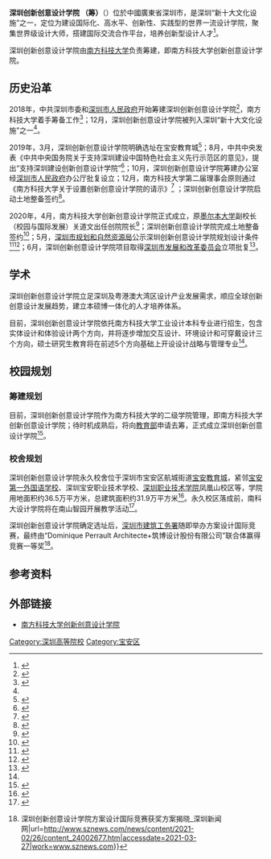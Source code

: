 {{newsrelease}}
{{深圳未来建设}}
{{高校
| 名称 = 深圳创新创意设计学院（筹）<br><small>南方科技大学创新创意设计学院</small>
| 外文名 = Shenzhen Institute of Design and Innovation<br><small>SUSTech School of Design  </small>
| 图像 = [[File:SUSTech_School_of_Design.jpg|160px]]
| 图像说明 = 南方科技大学创新创意设计学院徽标
| 建校 = 2020年4月
| 院长 = 关道文 <small>(Thomas Kvan)</small>
| 副院长 = 何人可<small>（常务）</small>、李旭<small>（行政）</small>
| 地址 = '''永久校区：'''{{CHN}}[[广东省|广东省]][[深圳市|深圳市]][[宝安区|宝安区]][[航城街道_(深圳市)|航城街道]]宝安教育城<br>'''过渡校区：'''{{CHN}}[[广东省|广东省]][[深圳市|深圳市]][[南山区|南山区]]学苑大道1088号
| 国家 = {{CHN}}
| 面积 = 365000平方米 <small>(永久校区）</small>
| 隶属 = [[深圳市人民政府|深圳市人民政府]]<br>[[南方科技大学|南方科技大学]]
| 网站 = [https://designschool.sustech.edu.cn/ 南方科技大学创新创意设计学院]
}}

'''深圳创新创意设计学院 （筹）'''（{{Lang-en|Shenzhen Institute of Design and Innovation}}）位於中國廣東省深圳市，是深圳“新十大文化设施”之一，定位为建设国际化、高水平、创新性、实践型的世界一流设计学院，聚集世界级设计大师，搭建国际交流合作平台，培养创新型设计人才<ref name="#1">{{Cite web|title=重磅！深圳“新十大文化设施”和“十大文化街区”出炉_南方快报_南方网|url=http://kb.southcn.com/content/2018-12/10/content_184415745.htm|accessdate=2020-05-23|work=kb.southcn.com}}{{Dead link}}</ref>。

深圳创新创意设计学院由[[南方科技大學|南方科技大学]]负责筹建，即南方科技大学创新创意设计学院。

== 历史沿革 ==
2018年，中共深圳市委和[[深圳市人民政府|深圳市人民政府]]开始筹建深圳创新创意设计学院<ref>{{Cite web|title=深圳密集披露高校建设信息：清华大学深圳国际研究生院已获批_中国政库_澎湃新闻-The Paper|url=https://www.thepaper.cn/newsDetail_forward_2663870|accessdate=2020-05-24|work=www.thepaper.cn}}</ref>，南方科技大学着手筹备工作<ref>{{Cite news|url=https://newshub.sustech.edu.cn/zh/html/202006/37882.html|title=深圳创新创意设计学院项目获立项批复,年内校园建设正式开工|author=重大项目办公室、校园建设规划委员会办公室|date=2020-06-01|work=|publisher=南科大新闻网|accessdate=2021-06-01|language=|format=|archive-date=2021-06-02|archive-url=https://web.archive.org/web/20210602213500/https://newshub.sustech.edu.cn/zh/html/202006/37882.html|dead-url=no}}</ref>；12月，深圳创新创意设计学院被列入深圳“新十大文化设施”之一<ref name="#1"/>。

2019年，3月，深圳创新创意设计学院明确选址在宝安教育城<ref>{{Cite web|title=宝安开学“大礼包”：4所新校投用增7700个新学位 深圳创新创意设计学院落户_深圳新闻网|url=http://www.sznews.com/news/content/2019-08/28/content_22423363.htm|accessdate=2020-11-28|work=www.sznews.com|archive-date=2019-12-14|archive-url=https://web.archive.org/web/20191214125141/http://www.sznews.com/news/content/2019-08/28/content_22423363.htm|dead-url=no}}</ref>；8月，中共中央发表《中共中央国务院关于支持深圳建设中国特色社会主义先行示范区的意见》，提出“支持深圳建设创新创意设计学院”<ref>{{Cite web|title=中共中央 国务院关于支持深圳建设中国特色社会主义先行示范区的意见（全文）_央视新闻客户端_央视网(cctv.com)|url=http://m.news.cctv.com/2019/08/18/ARTIN1NWNzxOxwTHupOkPbNt190818.shtml|accessdate=2020-11-28|work=m.news.cctv.com|archive-date=2019-08-18|archive-url=https://web.archive.org/web/20190818102502/http://m.news.cctv.com/2019/08/18/ARTIN1NWNzxOxwTHupOkPbNt190818.shtml|dead-url=no}}</ref>；10月，深圳创新创意设计学院筹建办公室经[[深圳市人民政府|深圳市人民政府]]办公厅批复设立；12月，南方科技大学第二届理事会原则通过《南方科技大学关于设置创新创意设计学院的请示》<ref>{{Cite web|title=南方科技大学第二届理事会第一次常务委员会会议召开 - 南方科技大学新闻网|url=https://newshub.sustech.edu.cn/zh/html/201912/31042.html|accessdate=2020-11-28|author=劳湘雯、曾阳|date=2019-12-19|format=|work=|publisher=南方科技大学新闻网|language=|archive-date=2020-12-08|archive-url=https://web.archive.org/web/20201208072020/https://newshub.sustech.edu.cn/zh/html/201912/31042.html|dead-url=no}}</ref> ；深圳创新创意设计学院启动土地整备签约<ref>{{Cite news|url=http://barb.sznews.com/PC/layout/202001/02/node_A03.html#content_800729|title=告别“老大难” 黄田翻开发展新篇章|author=许卓|date=2020-01-02|work=|publisher=宝安日报|accessdate=2020-11-28|language=|format=}}</ref>。

2020年，4月，南方科技大学创新创意设计学院正式成立，原[[墨尔本大学|墨尔本大学]]副校长（校园与国际发展）关道文出任创院院长<ref>{{Cite web|title=【院长说】创新创意设计学院院长关道文：科技+设计，让“深圳设计”走向世界 - 南方科技大学新闻网|url=https://newshub.sustech.edu.cn/zh/html/202107/41013.html|access-date=2021-07-21|work=newshub.sustech.edu.cn|archive-date=2021-07-23|archive-url=https://web.archive.org/web/20210723092302/https://newshub.sustech.edu.cn/zh/html/202107/41013.html|dead-url=no}}</ref>；深圳创新创意设计学院完成土地整备签约<ref>{{Cite web|title=深圳创新创意设计学院征地协议签约 宝安将迎首所大学|url=http://static.scms.sztv.com.cn/ysz/zx/szdyxc/78161916.shtml|accessdate=2020-11-28|work=static.scms.sztv.com.cn}}</ref>；5月，[[深圳市规划和自然资源局|深圳市规划和自然资源局]]公示深圳创新创意设计学院规划设计条件<ref>{{Cite web|title=深圳市规划和自然资源局宝安管理局关于深圳创新创意设计学院规划设计条件的公示|url=http://pnr.sz.gov.cn/xxgk/gggs/content/post_7680543.html|accessdate=2020-11-28|author=深圳市规划和自然资源局|date=2020-05-30|format=|work=pnr.sz.gov.cn|publisher=|language=|archive-date=2020-06-05|archive-url=https://web.archive.org/web/20200605034902/http://pnr.sz.gov.cn/xxgk/gggs/content/post_7680543.html|dead-url=no}}</ref><ref>{{Cite web|title=项目及相关道路规划设计条件|url=http://pnr.sz.gov.cn/attachment/0/632/632914/7680543.pdf|accessdate=2020-11-28|author=|date=2020-05-30|format=pdf|publisher=深圳市规划和自然资源局|language=}}</ref>；6月，深圳创新创意设计学院项目取得[[深圳市发展和改革委员会|深圳市发展和改革委员会]]立项批复<ref name=":0">{{Cite news|url=http://news.sznews.com/content/mb/2020-06/05/content_23222544.htm|title=深圳创新创意设计学院今年开建|author=梁修明|date=2020-06-05|work=|publisher=深圳新闻网|accessdate=2020-11-28|language=|format=|archive-date=2020-12-06|archive-url=https://web.archive.org/web/20201206131024/http://news.sznews.com/content/mb/2020-06/05/content_23222544.htm|dead-url=no}}</ref>。

== 学术 ==
深圳创新创意设计学院立足深圳及粤港澳大湾区设计产业发展需求，顺应全球创新创意设计发展趋势，建立本硕博一体化的人才培养体系。

目前，深圳创新创意设计学院依托南方科技大学工业设计本科专业进行招生，包含实体设计和体验设计两个方向，并将逐步增加交互设计、环境设计和可穿戴设计三个方向，硕士研究生教育将在前述5个方向基础上开设设计战略与管理专业<ref name=":1" />。

== 校园规划 ==

=== 筹建规划 ===
目前，深圳创新创意设计学院作为南方科技大学的二级学院管理，即南方科技大学创新创意设计学院；待时机成熟后，将向[[中华人民共和国教育部|教育部]]申请去筹，正式成立深圳创新创意设计学院<ref name=":1">{{Cite news|url=https://designschool.sustech.edu.cn/cn/about|title=学院概况|author=南科大设计学院|date=2021-05-24|work=|publisher=南科大设计学院官网|accessdate=2021-06-01|language=|format=|archive-date=2021-06-05|archive-url=https://web.archive.org/web/20210605184714/https://designschool.sustech.edu.cn/cn/about|dead-url=no}}</ref>。

=== 校舍规划 ===
深圳创新创意设计学院永久校舍位于深圳市宝安区航城街道[[宝安教育城|宝安教育城]]，紧邻[[宝安第一外国语学校|宝安第一外国语学校]]、深圳宝安职业技术学校、[[深圳職業技術學院|深圳职业技术学院]]凤凰山校区等，学院用地面积约36.5万平方米，总建筑面积约31.9万平方米<ref>{{Cite web|title=深圳创新创意设计学院启动初步设计国际招标__南方plus_南方+|url=https://static.nfapp.southcn.com/content/202005/08/c3505803.html|accessdate=2020-11-28|last=李斌|work=static.nfapp.southcn.com|language=en|archive-date=2020-12-07|archive-url=https://web.archive.org/web/20201207132949/https://static.nfapp.southcn.com/content/202005/08/c3505803.html|dead-url=no}}</ref>。永久校区落成前，南科大设计学院将在南山智园开展教学活动<ref>{{Cite web|title=南方科技大学创新创意设计学院|url=https://designschool.sustech.edu.cn/cn/about|access-date=2021-05-27|work=designschool.sustech.edu.cn|archive-date=2021-06-05|archive-url=https://web.archive.org/web/20210605184714/https://designschool.sustech.edu.cn/cn/about|dead-url=no}}</ref>。

深圳创新创意设计学院确定选址后，[[深圳市建筑工务署|深圳市建筑工务署]]随即举办方案设计国际竞赛，最终由“Dominique Perrault Architecte+筑博设计股份有限公司”联合体赢得竞赛一等奖<ref>{{Cite web|title=竞赛结果公布 {{!}} 深圳创新创意设计学院方案设计国际竞赛获奖方案揭晓_深圳新闻网|url=http://www.sznews.com/news/content/2021-02/26/content_24002677.htm|accessdate=2021-03-27|work=www.sznews.com}}</ref>。{{Wikisource|中共中央 国务院关于支持深圳建设中国特色社会主义先行示范区的意见}}

== 参考资料 ==
{{reflist|2}}

== 外部链接 ==
* [https://designschool.sustech.edu.cn/ 南方科技大学创新创意设计学院] {{Wayback|url=https://designschool.sustech.edu.cn/ |date=20210527114319 }}

{{南方科技大学}}
{{深圳高等院校}}
{{广东高等院校|nocat}}
{{深圳}}

[[Category:深圳高等院校|Category:深圳高等院校]]
[[Category:宝安区|Category:宝安区]]